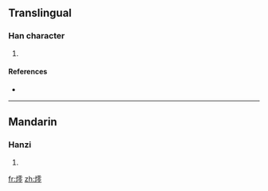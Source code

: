 ==Translingual==

===Han character===
{{Han char|rn=86|rad=火|as=13|sn=17|four=|canj=火一月戈 (FMBI)}}

# {{defn|Han|sort=火13}}

====References====
* {{Han ref|kx=0685.140|dkj=19483|hdz=32240.130|uh=71EF|ud=29167}}

----

==Mandarin==

===Hanzi===
{{cmn-hanzi|pin=[[líng]] ([[ling2]])|wg=ling<sup>2</sup>}}

# {{defn|Mandarin}}

[[fr:燯]]
[[zh:燯]]